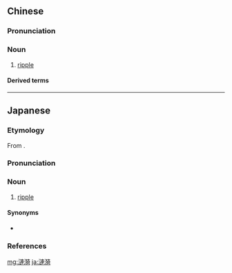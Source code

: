 {{also|涟漪}}
==Chinese==
{{zh-forms|s=涟漪}}

===Pronunciation===
{{zh-pron
|m=liányī
|c=lin4 ji2
|cat=n
}}

===Noun===
{{zh-noun}}

# {{lb|zh|poetic}} [[ripple]]

====Derived terms====
{{zh-der|漣漪效應}}

----

==Japanese==
{{ja-kanjitab|れん|い|yomi=o}}

===Etymology===
From {{der|sort=れんい|ja|ltc|漣漪|tr=liᴇn  ʔˠiᴇ}}.

===Pronunciation===
{{ja-pron|yomi=o|れんい|acc=1|acc_ref=DJR}}

===Noun===
{{ja-noun|れんい}}

# [[ripple]]

====Synonyms====
* {{ja-r|漣|さざなみ}}

===References===
<references/>

[[mg:漣漪]]
[[ja:漣漪]]